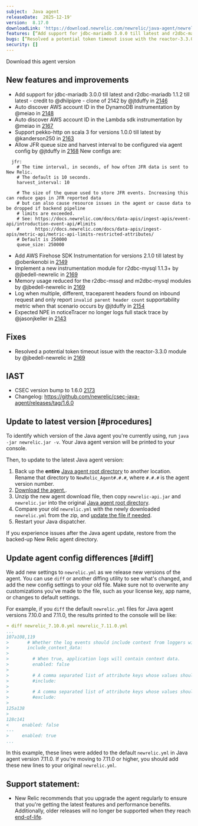 ```yaml
---
subject:  Java agent
releaseDate:  2025-12-19'
version:  8.17.0
downloadLink: 'https://download.newrelic.com/newrelic/java-agent/newrelic-agent/8.17.0/'
features: [“Add support for jdbc-mariadb 3.0.0 till latest and r2dbc-mariadb 1.1.2 till latest ”, “Auto discover AWS account ID in the DynamoDB and Lambda SDKs”, “Support pekko-http on scala 3 for versions 1.0.0 till latest”, “Allow JFR queue size and harvest interval to be configured via agent config”, “Add AWS Firehose SDK Instrumentation”, “”, “Implement a new instrumentation module for r2dbc-mysql 1.1.3+”, “Memory usage reduced for the r2dbc-mssql and m2dbc-mysql modules”]
bugs: [“Resolved a potential token timeout issue with the reactor-3.3.0 module”]
security: []
---
```

<ButtonGroup>
  <ButtonLink
    role="button"
    to="https://download.newrelic.com/newrelic/java-agent/newrelic-agent/8.17.0/"
    variant="primary"
  >
    Download this agent version
  </ButtonLink>
</ButtonGroup>

## New features and improvements

- Add support for jdbc-mariadb 3.0.0 till latest and r2dbc-mariadb 1.1.2 till latest - credit to @dhilpipre - clone of 2142 by @jtduffy in [2146](https://github.com/newrelic/newrelic-java-agent/pull/2146)
- Auto discover AWS account ID in the DynamoDB instrumentation by @meiao in [2148](https://github.com/newrelic/newrelic-java-agent/pull/2148)
- Auto discover AWS account ID in the Lambda sdk instrumentation by @meiao in [2167](https://github.com/newrelic/newrelic-java-agent/pull/2167)
- Support pekko-http on scala 3 for versions 1.0.0 till latest by @kanderson250 in [2163](https://github.com/newrelic/newrelic-java-agent/pull/2163)
- Allow JFR queue size and harvest interval to be configured via agent config by @jtduffy in [2168](https://github.com/newrelic/newrelic-java-agent/pull/2168)
  New configs are:
```
  jfr:
    # The time interval, in seconds, of how often JFR data is sent to New Relic.
    # The default is 10 seconds.
    harvest_interval: 10

    # The size of the queue used to store JFR events. Increasing this can reduce gaps in JFR reported data
    # but can also cause resource issues in the agent or cause data to be dropped if backend pipeline
    # limits are exceeded.
    # See: https://docs.newrelic.com/docs/data-apis/ingest-apis/event-api/introduction-event-api/#limits
    #      https://docs.newrelic.com/docs/data-apis/ingest-apis/metric-api/metric-api-limits-restricted-attributes/
    # Default is 250000
    queue_size: 250000
```
- Add AWS Firehose SDK Instrumentation for versions 2.1.0 till latest by @obenkenobi in [2149](https://github.com/newrelic/newrelic-java-agent/pull/2149)
- Implement a new instrumentation module for r2dbc-mysql 1.1.3+ by @jbedell-newrelic in [2169](https://github.com/newrelic/newrelic-java-agent/pull/2169)
- Memory usage reduced for the r2dbc-mssql and m2dbc-mysql modules by @jbedell-newrelic in [2169](https://github.com/newrelic/newrelic-java-agent/pull/2169)
- Log when multiple, different, traceparent headers found on inbound request and only report `invalid parent header count` supportability metric when that scenario occurs by @jtduffy in [2154](https://github.com/newrelic/newrelic-java-agent/pull/2154)
- Expected NPE in noticeTracer no longer logs full stack trace by @jasonjkeller in [2143](https://github.com/newrelic/newrelic-java-agent/pull/2143)

## Fixes

- Resolved a potential token timeout issue with the reactor-3.3.0 module by @jbedell-newrelic in [2169](https://github.com/newrelic/newrelic-java-agent/pull/2169)

## IAST

- CSEC version bump to 1.6.0 [2173](https://github.com/newrelic/newrelic-java-agent/pull/2173)
- Changelog: https://github.com/newrelic/csec-java-agent/releases/tag/1.6.0



## Update to latest version [#procedures]

To identify which version of the Java agent you're currently using, run `java -jar newrelic.jar -v`. Your Java agent version will be printed to your console.

Then, to update to the latest Java agent version:

1. Back up the **entire** [Java agent root directory](/docs/agents/manage-apm-agents/troubleshooting/find-agent-root-directory#java-agent) to another location. Rename that directory to `NewRelic_Agent#.#.#`, where `#.#.#` is the agent version number.
2. [Download the agent.](/docs/release-notes/agent-release-notes/java-release-notes).
3. Unzip the new agent download file, then copy `newrelic-api.jar` and `newrelic.jar` into the original [Java agent root directory](/docs/agents/manage-apm-agents/troubleshooting/find-agent-root-directory#java-agent).
4. Compare your old `newrelic.yml` with the newly downloaded `newrelic.yml` from the zip, and [update the file if needed](#diff).
5. Restart your Java dispatcher.

If you experience issues after the Java agent update, restore from the backed-up New Relic agent directory.

## Update agent config differences [#diff]

We add new settings to `newrelic.yml` as we release new versions of the agent. You can use `diff` or another diffing utility to see what's changed, and add the new config settings to your old file. Make sure not to overwrite any customizations you've made to the file, such as your license key, app name, or changes to default settings.

For example, if you `diff` the default `newrelic.yml` files for Java agent versions 7.10.0 and 7.11.0, the results printed to the console will be like:

```yaml
➜ diff newrelic_7.10.0.yml newrelic_7.11.0.yml
...
107a108,119
>       # Whether the log events should include context from loggers with support for that.
>       include_context_data:
>
>         # When true, application logs will contain context data.
>         enabled: false
>
>         # A comma separated list of attribute keys whose values should be sent to New Relic.
>         #include:
>
>         # A comma separated list of attribute keys whose values should not be sent to New Relic.
>         #exclude:
>
125a138
>
128c141
<     enabled: false
---
>     enabled: true
...
```

In this example, these lines were added to the default `newrelic.yml` in Java agent version 7.11.0. If you're moving to 7.11.0 or higher, you should add these new lines to your original `newrelic.yml`.

## Support statement:

* New Relic recommends that you upgrade the agent regularly to ensure that you're getting the latest features and performance benefits. Additionally, older releases will no longer be supported when they reach [end-of-life](https://docs.newrelic.com/docs/using-new-relic/cross-product-functions/install-configure/notification-changes-new-relic-saas-features-distributed-software/).

